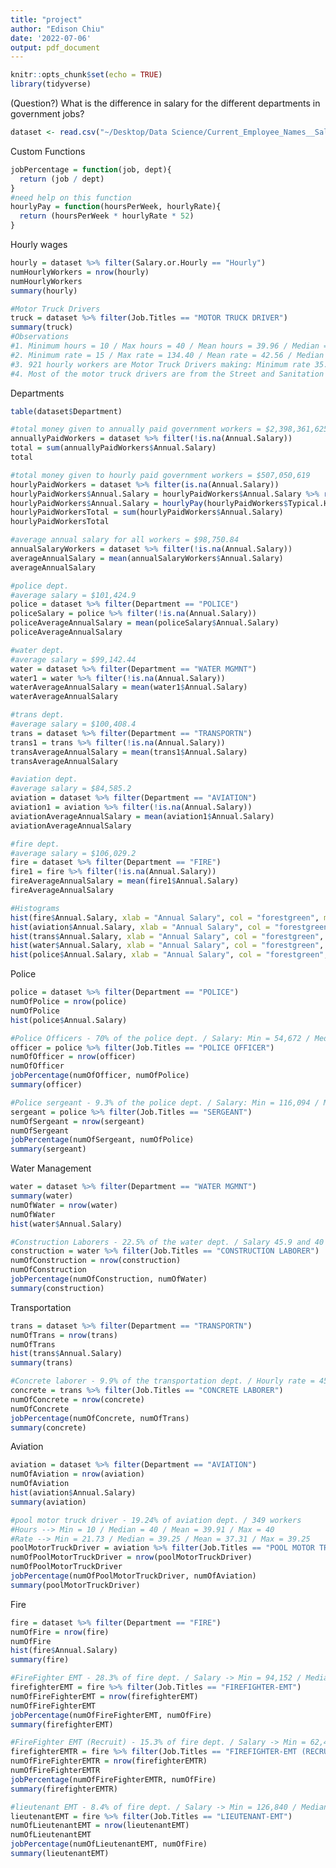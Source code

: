 ```yaml
---
title: "project"
author: "Edison Chiu"
date: '2022-07-06'
output: pdf_document
---
```


```r
knitr::opts_chunk$set(echo = TRUE)
library(tidyverse)
```

(Question?) What is the difference in salary for the different departments in government jobs?

```r
dataset <- read.csv("~/Desktop/Data Science/Current_Employee_Names__Salaries__and_Position_Titles_-_Full-time (1).csv", stringsAsFactors=TRUE)
```

Custom Functions
```r
jobPercentage = function(job, dept){
  return (job / dept)
}
#need help on this function
hourlyPay = function(hoursPerWeek, hourlyRate){
  return (hoursPerWeek * hourlyRate * 52)
}
```

Hourly wages
```r
hourly = dataset %>% filter(Salary.or.Hourly == "Hourly")
numHourlyWorkers = nrow(hourly)
numHourlyWorkers
summary(hourly)

#Motor Truck Drivers
truck = dataset %>% filter(Job.Titles == "MOTOR TRUCK DRIVER")
summary(truck)
#Observations
#1. Minimum hours = 10 / Max hours = 40 / Mean hours = 39.96 / Median = 40
#2. Minimum rate = 15 / Max rate = 134.40 / Mean rate = 42.56 / Median = 40.27
#3. 921 hourly workers are Motor Truck Drivers making: Minimum rate 35.33 / Max rate = 39.94 / Mean rate = 39.27 / Median rate = 39.25
#4. Most of the motor truck drivers are from the Street and Sanitation dept. and they all work 40 hours a week
```

Departments
```r
table(dataset$Department)

#total money given to annually paid government workers = $2,398,361,625
annuallyPaidWorkers = dataset %>% filter(!is.na(Annual.Salary))
total = sum(annuallyPaidWorkers$Annual.Salary)
total

#total money given to hourly paid government workers = $507,050,619
hourlyPaidWorkers = dataset %>% filter(is.na(Annual.Salary))
hourlyPaidWorkers$Annual.Salary = hourlyPaidWorkers$Annual.Salary %>% replace_na(0)
hourlyPaidWorkers$Annual.Salary = hourlyPay(hourlyPaidWorkers$Typical.Hours, hourlyPaidWorkers$Hourly.Rate)
hourlyPaidWorkersTotal = sum(hourlyPaidWorkers$Annual.Salary)
hourlyPaidWorkersTotal

#average annual salary for all workers = $98,750.84
annualSalaryWorkers = dataset %>% filter(!is.na(Annual.Salary))
averageAnnualSalary = mean(annualSalaryWorkers$Annual.Salary)
averageAnnualSalary

#police dept.
#average salary = $101,424.9
police = dataset %>% filter(Department == "POLICE")
policeSalary = police %>% filter(!is.na(Annual.Salary))
policeAverageAnnualSalary = mean(policeSalary$Annual.Salary)
policeAverageAnnualSalary

#water dept.
#average salary = $99,142.44
water = dataset %>% filter(Department == "WATER MGMNT")
water1 = water %>% filter(!is.na(Annual.Salary))
waterAverageAnnualSalary = mean(water1$Annual.Salary)
waterAverageAnnualSalary

#trans dept.
#average salary = $100,408.4
trans = dataset %>% filter(Department == "TRANSPORTN")
trans1 = trans %>% filter(!is.na(Annual.Salary))
transAverageAnnualSalary = mean(trans1$Annual.Salary)
transAverageAnnualSalary

#aviation dept.
#average salary = $84,585.2
aviation = dataset %>% filter(Department == "AVIATION")
aviation1 = aviation %>% filter(!is.na(Annual.Salary))
aviationAverageAnnualSalary = mean(aviation1$Annual.Salary)
aviationAverageAnnualSalary

#fire dept.
#average salary = $106,029.2
fire = dataset %>% filter(Department == "FIRE")
fire1 = fire %>% filter(!is.na(Annual.Salary))
fireAverageAnnualSalary = mean(fire1$Annual.Salary)
fireAverageAnnualSalary

#Histograms
hist(fire$Annual.Salary, xlab = "Annual Salary", col = "forestgreen", main="Fire Dept.")
hist(aviation$Annual.Salary, xlab = "Annual Salary", col = "forestgreen", main="Aviation Dept.")
hist(trans$Annual.Salary, xlab = "Annual Salary", col = "forestgreen", main="Transportation Dept.")
hist(water$Annual.Salary, xlab = "Annual Salary", col = "forestgreen", main="Water Dept,")
hist(police$Annual.Salary, xlab = "Annual Salary", col = "forestgreen", main="Police Dept.")
```

Police
```r
police = dataset %>% filter(Department == "POLICE")
numOfPolice = nrow(police)
numOfPolice
hist(police$Annual.Salary)

#Police Officers - 70% of the police dept. / Salary: Min = 54,672 / Median = 95,586 / Mean = 96,397 / Max = 109,236 / 8876 workers
officer = police %>% filter(Job.Titles == "POLICE OFFICER")
numOfOfficer = nrow(officer)
numOfOfficer
jobPercentage(numOfOfficer, numOfPolice)
summary(officer)

#Police sergeant - 9.3% of the police dept. / Salary: Min = 116,094 / Median = 126,504 / Mean = 125,824 / Max = 130,596 / 1178 workers
sergeant = police %>% filter(Job.Titles == "SERGEANT")
numOfSergeant = nrow(sergeant)
numOfSergeant
jobPercentage(numOfSergeant, numOfPolice)
summary(sergeant)
```

Water Management
```r
water = dataset %>% filter(Department == "WATER MGMNT")
summary(water)
numOfWater = nrow(water)
numOfWater
hist(water$Annual.Salary)

#Construction Laborers - 22.5% of the water dept. / Salary 45.9 and 40 hours ONLY / 412 workers
construction = water %>% filter(Job.Titles == "CONSTRUCTION LABORER")
numOfConstruction = nrow(construction)
numOfConstruction
jobPercentage(numOfConstruction, numOfWater)
summary(construction)
```

Transportation
```r
trans = dataset %>% filter(Department == "TRANSPORTN")
numOfTrans = nrow(trans)
numOfTrans
hist(trans$Annual.Salary)
summary(trans)

#Concrete laborer - 9.9% of the transportation dept. / Hourly rate = 45.9 and 40 hours ONLY / 109 workers
concrete = trans %>% filter(Job.Titles == "CONCRETE LABORER")
numOfConcrete = nrow(concrete)
numOfConcrete
jobPercentage(numOfConcrete, numOfTrans)
summary(concrete)
```

Aviation
```r
aviation = dataset %>% filter(Department == "AVIATION")
numOfAviation = nrow(aviation)
numOfAviation
hist(aviation$Annual.Salary)
summary(aviation)

#pool motor truck driver - 19.24% of aviation dept. / 349 workers
#Hours --> Min = 10 / Median = 40 / Mean = 39.91 / Max = 40
#Rate --> Min = 21.73 / Median = 39.25 / Mean = 37.31 / Max = 39.25
poolMotorTruckDriver = aviation %>% filter(Job.Titles == "POOL MOTOR TRUCK DRIVER")
numOfPoolMotorTruckDriver = nrow(poolMotorTruckDriver)
numOfPoolMotorTruckDriver
jobPercentage(numOfPoolMotorTruckDriver, numOfAviation)
summary(poolMotorTruckDriver)
```

Fire
```r
fire = dataset %>% filter(Department == "FIRE")
numOfFire = nrow(fire)
numOfFire
hist(fire$Annual.Salary)
summary(fire)

#FireFighter EMT - 28.3% of fire dept. / Salary -> Min = 94,152 / Median = 102,372 / Mean = 102,347 / Max = 114,570 / 1362 workers
firefighterEMT = fire %>% filter(Job.Titles == "FIREFIGHTER-EMT")
numOfFireFighterEMT = nrow(firefighterEMT)
numOfFireFighterEMT
jobPercentage(numOfFireFighterEMT, numOfFire)
summary(firefighterEMT)

#FireFighter EMT (Recruit) - 15.3% of fire dept. / Salary -> Min = 62,466 / Median = 80,448 / Mean = 76,615 / Max = 84,612 / 736 workers
firefighterEMTR = fire %>% filter(Job.Titles == "FIREFIGHTER-EMT (RECRUIT)")
numOfFireFighterEMTR = nrow(firefighterEMTR)
numOfFireFighterEMTR
jobPercentage(numOfFireFighterEMTR, numOfFire)
summary(firefighterEMTR)

#lieutenant EMT - 8.4% of fire dept. / Salary -> Min = 126,840 / Median = 130,908 / Mean = 131,554 / Max = 135,144 / 401 workers
lieutenantEMT = fire %>% filter(Job.Titles == "LIEUTENANT-EMT")
numOfLieutenantEMT = nrow(lieutenantEMT)
numOfLieutenantEMT
jobPercentage(numOfLieutenantEMT, numOfFire)
summary(lieutenantEMT)
```








